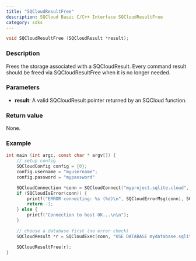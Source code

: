 ```yaml
---
title: "SQCloudResultFree"
description: SQCloud Basic C/C++ Interface SQCloudResultFree
category: sdks
---
```


```c
void SQCloudResultFree (SQCloudResult *result);
```

### Description
Frees the storage associated with a SQCloudResult. Every command result should be freed via SQCloudResultFree when it is no longer needed.

### Parameters
* **result**: A valid SQCloudResult pointer returned by an SQCloud function.

### Return value
None.

### Example
```c
int main (int argc, const char * argv[]) {
    // setup config
    SQCloudConfig config = {0};
    config.username = "myusername";
    config.password = "mypassword"

    SQCloudConnection *conn = SQCloudConnect("myproject.sqlite.cloud", SQCLOUD_DEFAULT_PORT, &config);
    if (SQCloudIsError(conn)) {
        printf("ERROR connecting: %s (%d)\n", SQCloudErrorMsg(conn), SQCloudErrorCode(conn));
        return -1;
    } else {
        printf("Connection to host OK...\n\n");
    }

    // choose a database first (no error check)
    SQCloudResult *r = SQCloudExec(conn, "USE DATABASE mydatabase.sqlite;");

    SQCloudResultFree(r);
}
```